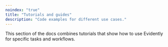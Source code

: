 ```yaml
---
noindex: "true"
title: "Tutorials and guides"
description: "Code examples for different use cases."
---
```


This section of the docs combines tutorials that show how to use Evidently for specific tasks and workflows.&#x20;